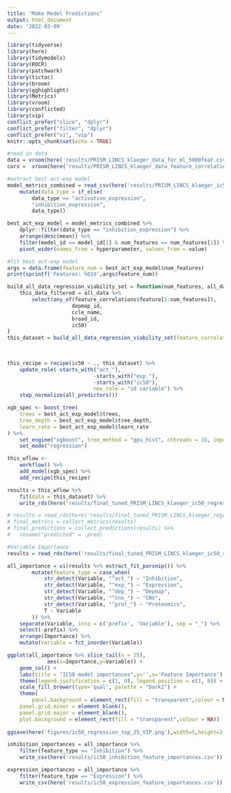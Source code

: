 ```yaml
---
title: "Make Model Predictions"
output: html_document
date: '2022-03-09'
---
```


```r
library(tidyverse)
library(here)
library(tidymodels)
library(ROCR)
library(patchwork)
library(tictoc)
library(broom)
library(gghighlight)
library(Metrics)
library(vroom)
library(conflicted)
library(vip)
conflict_prefer("slice", "dplyr")
conflict_prefer("filter", "dplyr")
conflict_prefer("vi", "vip")
knitr::opts_chunk$set(echo = TRUE)
```

```r
#read in data
data = vroom(here('results/PRISM_LINCS_klaeger_data_for_ml_5000feat.csv'))
cors =  vroom(here('results/PRISM_LINCS_klaeger_data_feature_correlations.csv'))
```

```r
#extract best act-exp model
model_metrics_combined = read_csv(here('results/PRISM_LINCS_klaeger_ic50_models_regression_metrics.csv')) %>% 
	mutate(data_type = if_else(
		data_type == "activation_expression",
		"inhibition_expression",
		data_type))

best_act_exp_model = model_metrics_combined %>% 
	dplyr::filter(data_type == "inhibition_expression") %>% 
	arrange(desc(mean)) %>% 
	filter(model_id == model_id[1] & num_features == num_features[1]) %>% 
	pivot_wider(names_from = hyperparameter, values_from = value)
```

```r
#fit best act-exp model 
args = data.frame(feature_num = best_act_exp_model$num_features)
print(sprintf('Features: %02d',args$feature_num))

build_all_data_regression_viability_set = function(num_features, all_data, feature_correlations) {
	this_data_filtered = all_data %>%
		select(any_of(feature_correlations$feature[1:num_features]),
					 depmap_id,
					 ccle_name,
					 broad_id,
					 ic50)
}
this_dataset = build_all_data_regression_viability_set(feature_correlations =  cors,
																													 num_features = args$feature_num,
																													 all_data = data)

this_recipe = recipe(ic50 ~ ., this_dataset) %>%
	update_role(-starts_with("act_"),
							-starts_with("exp_"),
							-starts_with("ic50"),
							new_role = "id variable") %>%
	step_normalize(all_predictors())

xgb_spec <- boost_tree(
	trees = best_act_exp_model$trees, 
	tree_depth = best_act_exp_model$tree_depth,       
	learn_rate = best_act_exp_model$learn_rate                   
) %>% 
	set_engine("xgboost", tree_method = "gpu_hist", nthreads = 16, importance_type = "gain") %>% 
	set_mode("regression")

this_wflow <-
	workflow() %>%
	add_model(xgb_spec) %>%
	add_recipe(this_recipe) 

results = this_wflow %>% 
	fit(data = this_dataset) %>% 
	write_rds(here('results/final_tuned_PRISM_LINCS_klaeger_ic50_regression_model.rds'))

# results = read_rds(here('results/final_tuned_PRISM_LINCS_klaeger_regression_model.rds'))
# final_metrics = collect_metrics(results)
# final_predictions = collect_predictions(results) %>% 
# 	rename("predicted" = .pred)
```

```r
#Variable Importance
results = read_rds(here('results/final_tuned_PRISM_LINCS_klaeger_ic50_regression_model.rds'))

all_importance = vi(results %>% extract_fit_parsnip()) %>%
		mutate(feature_type = case_when(
			str_detect(Variable, "^act_") ~ "Inhibition",
			str_detect(Variable, "^exp_") ~ "Expression",
			str_detect(Variable, "^dep_") ~ "Depmap",
			str_detect(Variable, "^cnv_") ~ "CNV",
			str_detect(Variable, "^prot_") ~ "Proteomics",
			T ~ Variable
		)) %>% 
	separate(Variable, into = c('prefix', 'Variable'), sep = "_") %>% 
	select(-prefix) %>% 
	arrange(Importance) %>%
	mutate(Variable = fct_inorder(Variable))

ggplot(all_importance %>% slice_tail(n = 25), 
			 aes(x=Importance,y=Variable)) + 
	geom_col() +
	labs(title = "IC50 model importances",y='',x='Feature Importance') +
	theme(legend.justification = c(1, 0), legend.position = c(1, 0)) +
	scale_fill_brewer(type='qual', palette = "Dark2") +
	theme(
		panel.background = element_rect(fill = "transparent",colour = NA),
    panel.grid.minor = element_blank(), 
    panel.grid.major = element_blank(),
    plot.background = element_rect(fill = "transparent",colour = NA))
		
ggsave(here('figures/ic50_regression_top_25_VIP.png'),width=5,height=3.75)
```

```r
inhibition_importances = all_importance %>% 
	filter(feature_type == "Inhibition") %>% 
	write_csv(here('results/ic50_inhibition_feature_importances.csv'))

expression_importances = all_importance %>% 
	filter(feature_type == "Expression") %>% 
	write_csv(here('results/ic50_expression_feature_importances.csv'))
```


